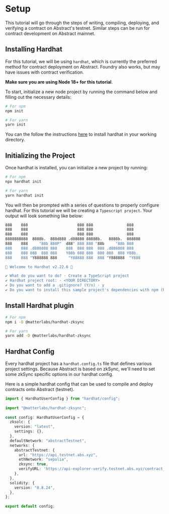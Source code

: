 # Setup

This tutorial will go through the steps of writing, compiling, deploying, and verifying a contract on Abstract's testnet. Similar steps can be run for contract development on Abstract mainnet.

## Installing Hardhat

For this tutorial, we will be using `hardhat`, which is currently the preferred method for contract deployment on Abstract. Foundry also works, but may have issues with contract verification.

**Make sure you are using Node 18+ for this tutorial**.

To start, initialize a new node project by running the command below and filling out the necessary details:
```bash
# For npm
npm init

# For yarn
yarn init
```

You can the follow the instructions [here](/tooling/hardhat#install-dependencies) to install hardhat in your working directory.

## Initializing the Project

Once hardhat is installed, you can initialize a new project by running:
```bash
# For npm
npx hardhat init

# For yarn
yarn hardhat init
```

You will then be prompted with a series of questions to properly configure hardhat. For this tutorial we will be creating a `Typescript project`.
Your output will look something like below:
```bash
888    888                      888 888               888
888    888                      888 888               888
888    888                      888 888               888
8888888888  8888b.  888d888 .d88888 88888b.   8888b.  888888
888    888     "88b 888P"  d88" 888 888 "88b     "88b 888
888    888 .d888888 888    888  888 888  888 .d888888 888
888    888 888  888 888    Y88b 888 888  888 888  888 Y88b.
888    888 "Y888888 888     "Y88888 888  888 "Y888888  "Y888

👷 Welcome to Hardhat v2.22.6 👷‍

✔ What do you want to do? · Create a TypeScript project
✔ Hardhat project root: · <YOUR DIRECTORY>
✔ Do you want to add a .gitignore? (Y/n) · y
✔ Do you want to install this sample project's dependencies with npm (hardhat @nomicfoundation/hardhat-toolbox)? (Y/n) · y
```

## Install Hardhat plugin

```bash
# For npm
npm i -D @matterlabs/hardhat-zksync

# For yarn
yarn add -D @matterlabs/hardhat-zksync
```

## Hardhat Config

Every hardhat project has a `hardhat.config.ts` file that defines various project settings.
Because Abstract is based on zkSync, we'll need to set some zkSync specific options in our hardhat config.

Here is a simple hardhat config that can be used to compile and deploy contracts onto Abstract (testnet).
```typescript
import { HardhatUserConfig } from "hardhat/config";
 
import "@matterlabs/hardhat-zksync";
 
const config: HardhatUserConfig = {
  zksolc: {
    version: "latest",
    settings: {},
  },
  defaultNetwork: "abstractTestnet",
  networks: {
    abstractTestnet: {
      url: "https://api.testnet.abs.xyz",
      ethNetwork: "sepolia",
      zksync: true,
      verifyURL: 'https://api-explorer-verify.testnet.abs.xyz/contract_verification',
    },
  },
  solidity: {
    version: "0.8.24",
  },
};
 
export default config;
```
